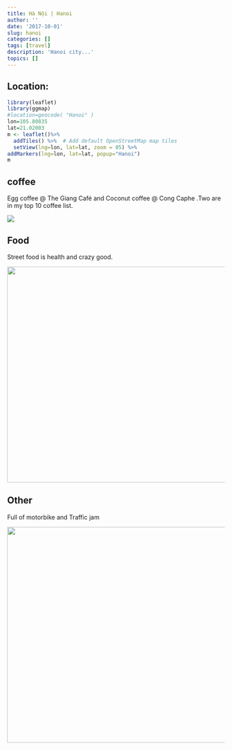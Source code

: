 ```yaml
---
title: Hà Nội | Hanoi
author: ''
date: '2017-10-01'
slug: hanoi
categories: []
tags: [travel]
description: 'Hanoi city...' 
topics: []
---
```

## Location:
```r
library(leaflet)
library(ggmap)
#location=geocode( "Hanoi" )
lon=105.80835
lat=21.02003
m <- leaflet()%>%
  addTiles() %>%  # Add default OpenStreetMap map tiles
  setView(lng=lon, lat=lat, zoom = 05) %>%
addMarkers(lng=lon, lat=lat, popup="Hanoi")
m

```


## coffee

Egg coffee @ The Giang Café and Coconut coffee @ Cong Caphe .Two are in my top 10 coffee list.

![](/post/2017-10-01-hanoi_files/Hanoi001.png)

## Food

Street food is health and crazy good.

![](/post/2017-10-01-hanoi_files/IMG_20171005_124316.jpg){width=700px height=500px}


## Other
Full of motorbike and Traffic jam

![](/post/2017-10-01-hanoi_files/IMG_20171002_172412.jpg){width=700px height=500px}






